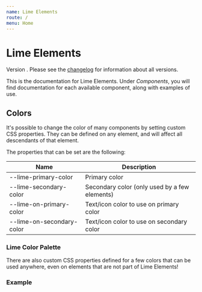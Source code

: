 ```yaml
---
name: Lime Elements
route: /
menu: Home
---
```


# Lime Elements

Version [<version>](https://github.com/Lundalogik/lime-elements/blob/v<version>/CHANGELOG.md). Please see the [changelog](https://github.com/Lundalogik/lime-elements/blob/master/CHANGELOG.md) for information about all versions.

This is the documentation for Lime Elements. Under *Components*, you will find documentation for each available component, along with examples of use.

## Colors

It's possible to change the color of many components by setting custom CSS properties. They can be defined on any element, and will affect all descendants of that element.

The properties that can be set are the following:

| Name                       | Description                                           |
| -------------------------- | ----------------------------------------------------- |
| --lime-primary-color       | Primary color                                         |
| --lime-secondary-color     | Secondary color (only used by a few elements)         |
| --lime-on-primary-color    | Text/icon color to use on primary color               |
| --lime-on-secondary-color  | Text/icon color to use on secondary color             |


### Lime Color Palette

There are also custom CSS properties defined for a few colors that can be used anywhere, even on elements that are not part of Lime Elements!

<limel-example-color-table />

### Example

<limel-example name="limel-example-color" /> 
